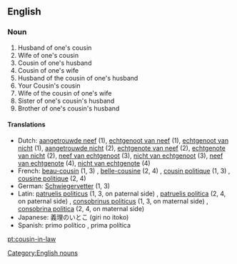 ==English==
===Noun===
{{en-noun|pl2=cousins-in-law}}

# Husband of one's cousin
# Wife of one's cousin
# Cousin of one's husband
# Cousin of one's wife
# Husband of the cousin of one's husband
# Your Cousin's cousin 
# Wife of the cousin of one's wife
# Sister of one's cousin's husband
# Brother of one's cousin's husband  

====Translations====
*Dutch: [[aangetrouwde neef]] {{m}} (1), [[echtgenoot van neef]] {{m}} (1), [[echtgenoot van nicht]] {{m}} (1), [[aangetrouwde nicht]] {{f}} (2), [[echtgenote van neef]] {{f}} (2), [[echtgenote van nicht]] {{f}} (2), [[neef van echtgenoot]] {{m}} (3), [[nicht van echtgenoot]] {{f}} (3), [[neef van echtgenote]] {{m}} (4), [[nicht van echtgenote]] {{f}} (4)
*French: [[beau-cousin]] (1, 3) {{m}}, [[belle-cousine]] (2, 4) {{f}}, [[cousin politique]] (1, 3) {{m}}, [[cousine politique]] (2, 4) {{f}}
*German: [[Schwiegervetter]] (1, 3)
*Latin: [[patruelis politicus]] (1, 3, on paternal side) {{m}}, [[patruelis politica]] (2, 4, on paternal side) {{f}}, [[consobrinus politicus]] (1, 3, on maternal side) {{m}}, [[consobrina politica]] (2, 4, on maternal side)
*Japanese: 義理のいとこ (giri no itoko)
*Spanish: primo político {{m}}, prima política {{f}}

[[Category:English nouns]]

[[pt:cousin-in-law]]